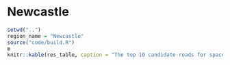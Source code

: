 
# Newcastle

```r
setwd("..")
region_name = "Newcastle"
source("code/build.R")
m
knitr::kable(res_table, caption = "The top 10 candidate roads for space reallocation for pop-up active transport infrastructure according to methods developed for the project.", digits = 0)
```